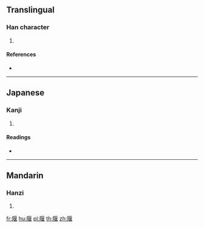 {{character info/new}}
==Translingual==

===Han character===
{{Han char|rn=170|rad=阜|as=09|sn=12|four=|canj=NLSAV}}

# {{defn|Han|sort=阜09}}

====References====
* {{Han ref|kx=1356.060|dkj=41731|dj=1860.040|hdz=64142.130|uh=9681|ud=38529}}

----

==Japanese==

===Kanji===
{{ja-kanji|grade=|rs=阜09}}

# {{defn|lang=ja|sort=阜09}}

====Readings====
* {{ja-readings|on=[[えん]] (en)|kun=[[つつみ]] (tsutsumi)}}

----

==Mandarin==

===Hanzi===
{{cmn-hanzi|pin=[[yàn]] ([[yan4]])|wg=yen<sup>4</sup>}}

# {{defn|lang=cmn|sort=阜09}}

[[fr:隁]]
[[hu:隁]]
[[pl:隁]]
[[th:隁]]
[[zh:隁]]